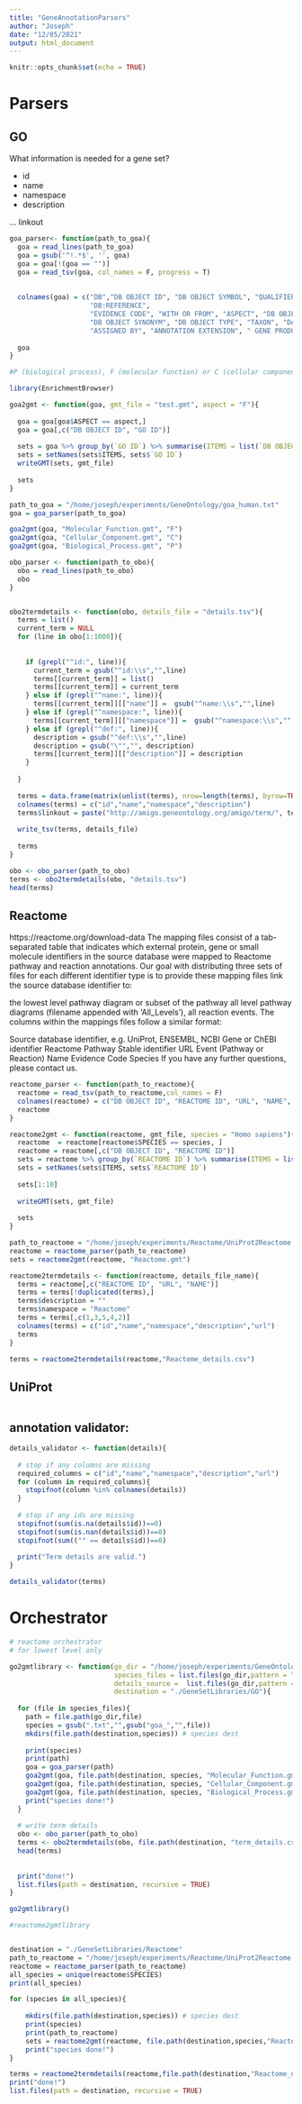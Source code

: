 ```yaml
---
title: "GeneAnnotationParsers"
author: "Joseph"
date: "12/05/2021"
output: html_document
---
```


```r
knitr::opts_chunk$set(echo = TRUE)
```

# Parsers
## GO 
What information is needed for a gene set? 

- id
- name
- namespace
- description

...
 linkout
 
```r

goa_parser<- function(path_to_goa){
  goa = read_lines(path_to_goa)
  goa = gsub('^!.*$', '', goa)
  goa = goa[!(goa == "")]
  goa = read_tsv(goa, col_names = F, progress = T)
  
  
  colnames(goa) = c("DB","DB OBJECT ID", "DB OBJECT SYMBOL", "QUALIFIER", "GO ID", 
                    "DB:REFERENCE",
                    "EVIDENCE CODE", "WITH OR FROM", "ASPECT", "DB OBJECT NAME",
                    "DB OBJECT SYNONYM", "DB OBJECT TYPE", "TAXON", "DATE", 
                    "ASSIGNED BY", "ANNOTATION EXTENSION", " GENE PRODUCT FORM ID")
  
  goa
}

#P (biological process), F (molecular function) or C (cellular component)

library(EnrichmentBrowser)

goa2gmt <- function(goa, gmt_file = "test.gmt", aspect = "F"){
  
  goa = goa[goa$ASPECT == aspect,]
  goa = goa[,c("DB OBJECT ID", "GO ID")]
  
  sets = goa %>% group_by(`GO ID`) %>% summarise(ITEMS = list(`DB OBJECT ID`))
  sets = setNames(sets$ITEMS, sets$`GO ID`)
  writeGMT(sets, gmt_file)
  
  sets
}

path_to_goa = "/home/joseph/experiments/GeneOntology/goa_human.txt"
goa = goa_parser(path_to_goa)

goa2gmt(goa, "Molecular_Function.gmt", "F")
goa2gmt(goa, "Cellular_Component.gmt", "C")
goa2gmt(goa, "Biological_Process.gmt", "P")


```

```r


obo_parser <- function(path_to_obo){
  obo = read_lines(path_to_obo)
  obo
}


obo2termdetails <- function(obo, details_file = "details.tsv"){
  terms = list()
  current_term = NULL
  for (line in obo[1:1000]){
    
    
    if (grepl("^id:", line)){
      current_term = gsub("^id:\\s","",line)
      terms[[current_term]] = list()
      terms[[current_term]] = current_term
    } else if (grepl("^name:", line)){
      terms[[current_term]][["name"]] =  gsub("^name:\\s","",line)
    } else if (grepl("^namespace:", line)){
      terms[[current_term]][["namespace"]] =  gsub("^namespace:\\s","",line)
    } else if (grepl("^def:", line)){
      description = gsub("^def:\\s","",line)
      description = gsub("\"","", description)
      terms[[current_term]][["description"]] = description  
    }
    
  }
  
  terms = data.frame(matrix(unlist(terms), nrow=length(terms), byrow=TRUE),stringsAsFactors=FALSE)
  colnames(terms) = c("id","name","namespace","description")
  terms$linkout = paste("http://amigo.geneontology.org/amigo/term/", terms$id, sep = "")
  
  write_tsv(terms, details_file)
  
  terms
}

obo <- obo_parser(path_to_obo)
terms <- obo2termdetails(obo, "details.tsv")
head(terms)
```

## Reactome


https://reactome.org/download-data
The mapping files consist of a tab-separated table that indicates which external protein, gene or small molecule identifiers in the source database were mapped to Reactome pathway and reaction annotations. Our goal with distributing three sets of files for each different identifier type is to provide these mapping files link the source database identifier to:

the lowest level pathway diagram or subset of the pathway
all level pathway diagrams (filename appended with 'All_Levels’),
all reaction events.
The columns within the mappings files follow a similar format:

Source database identifier, e.g. UniProt, ENSEMBL, NCBI Gene or ChEBI identifier
 Reactome Pathway Stable identifier
URL
Event (Pathway or Reaction) Name
Evidence Code
Species
If you have any further questions, please contact us.

```r

reactome_parser <- function(path_to_reactome){
  reactome = read_tsv(path_to_reactome,col_names = F)
  colnames(reactome) = c("DB OBJECT ID", "REACTOME ID", "URL", "NAME", "EVIDENCE CODE", "SPECIES")
  reactome
}

reactome2gmt <- function(reactome, gmt_file, species = "Homo sapiens"){
  reactome  = reactome[reactome$SPECIES == species, ]
  reactome = reactome[,c("DB OBJECT ID", "REACTOME ID")]
  sets = reactome %>% group_by(`REACTOME ID`) %>% summarise(ITEMS = list(`DB OBJECT ID`))
  sets = setNames(sets$ITEMS, sets$`REACTOME ID`)
  
  sets[1:10]
  
  writeGMT(sets, gmt_file)
  
  sets
}

path_to_reactome = "/home/joseph/experiments/Reactome/UniProt2Reactome.txt"
reactome = reactome_parser(path_to_reactome)
sets = reactome2gmt(reactome, "Reactome.gmt")
```

```r

reactome2termdetails <- function(reactome, details_file_name){
  terms = reactome[,c("REACTOME ID", "URL", "NAME")]
  terms = terms[!duplicated(terms),]
  terms$description = ""
  terms$namespace = "Reactome"
  terms = terms[,c(1,3,5,4,2)]
  colnames(terms) = c("id","name","namespace","description","url")
  terms
}

terms = reactome2termdetails(reactome,"Reactome_details.csv")
```



## UniProt

```r

```



## annotation validator:

```r

details_validator <- function(details){
  
  # stop if any columns are missing
  required_columns = c("id","name","namespace","description","url")
  for (column in required_columns){
    stopifnot(column %in% colnames(details))
  }
  
  # stop if any ids are missing
  stopifnot(sum(is.na(details$id))==0)
  stopifnot(sum(is.nan(details$id))==0)
  stopifnot(sum(("" == details$id))==0)
  
  print("Term details are valid.")
}

details_validator(terms)
```



# Orchestrator

```r

# reactome orchestrator
# for lowest level only

go2gmtlibrary <- function(go_dir = "/home/joseph/experiments/GeneOntology",
                          species_files = list.files(go_dir,pattern = ".*.txt$"),
                          details_source =  list.files(go_dir,pattern = ".*.obo$"),
                          destination = "./GeneSetLibraries/GO"){
  
  for (file in species_files){
    path = file.path(go_dir,file)
    species = gsub(".txt","",gsub("goa_","",file))
    mkdirs(file.path(destination,species)) # species dest
    
    print(species)
    print(path)
    goa = goa_parser(path)
    goa2gmt(goa, file.path(destination, species, "Molecular_Function.gmt"), "F")
    goa2gmt(goa, file.path(destination, species, "Cellular_Component.gmt"), "C")
    goa2gmt(goa, file.path(destination, species, "Biological_Process.gmt"), "P")
    print("species done!")
  }
  
  # write term details
  obo <- obo_parser(path_to_obo)
  terms <- obo2termdetails(obo, file.path(destination, "term_details.csv"))
  head(terms)
  
  
  print("done!")
  list.files(path = destination, recursive = TRUE)
}

go2gmtlibrary()
```

```r

#reactome2gmtlibrary


destination = "./GeneSetLibraries/Reactome"
path_to_reactome = "/home/joseph/experiments/Reactome/UniProt2Reactome.txt"
reactome = reactome_parser(path_to_reactome)
all_species = unique(reactome$SPECIES)
print(all_species)

for (species in all_species){
    
    mkdirs(file.path(destination,species)) # species dest
    print(species)
    print(path_to_reactome)
    sets = reactome2gmt(reactome, file.path(destination,species,"Reactome.gmt"), species = species)
    print("species done!")
}

terms = reactome2termdetails(reactome,file.path(destination,"Reactome_details.csv"))
print("done!")
list.files(path = destination, recursive = TRUE)

```


















































